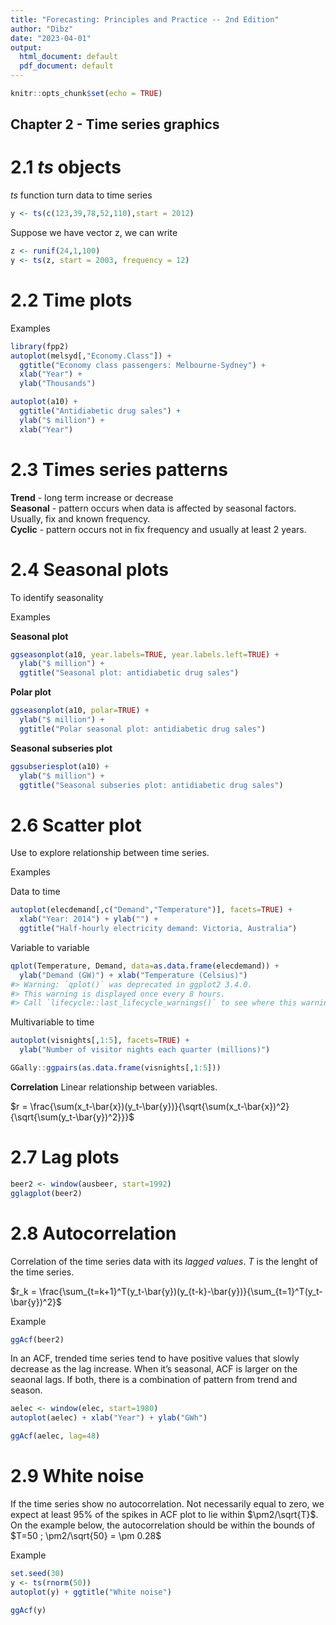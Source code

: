 ```yaml
---
title: "Forecasting: Principles and Practice -- 2nd Edition"
author: "Dibz"
date: "2023-04-01"
output:
  html_document: default
  pdf_document: default
---
```


```r
knitr::opts_chunk$set(echo = TRUE)
```

## Chapter 2 - Time series graphics

# 2.1 $ts$ objects

$ts$ function turn data to time series

```r
y <- ts(c(123,39,78,52,110),start = 2012)
```

Suppose we have vector z, we can write

```r
z <- runif(24,1,100)
y <- ts(z, start = 2003, frequency = 12)
```

# 2.2 Time plots

Examples

```r
library(fpp2)
autoplot(melsyd[,"Economy.Class"]) +
  ggtitle("Economy class passengers: Melbourne-Sydney") +
  xlab("Year") +
  ylab("Thousands")
```

```r
autoplot(a10) +
  ggtitle("Antidiabetic drug sales") +
  ylab("$ million") +
  xlab("Year")
```

# 2.3 Times series patterns

**Trend** - long term increase or decrease <br/>
**Seasonal** - pattern occurs when data is affected by seasonal factors. Usually, fix and known frequency. <br/>
**Cyclic** - pattern occurs not in fix frequency and usually at least 2 years. <br/>

# 2.4 Seasonal plots

To identify seasonality

Examples

**Seasonal plot**
```r
ggseasonplot(a10, year.labels=TRUE, year.labels.left=TRUE) +
  ylab("$ million") +
  ggtitle("Seasonal plot: antidiabetic drug sales")
```

**Polar plot**
```r
ggseasonplot(a10, polar=TRUE) +
  ylab("$ million") +
  ggtitle("Polar seasonal plot: antidiabetic drug sales")
```

**Seasonal subseries plot**

```r
ggsubseriesplot(a10) +
  ylab("$ million") +
  ggtitle("Seasonal subseries plot: antidiabetic drug sales")
```

# 2.6 Scatter plot

Use to explore relationship between time series.

Examples

Data to time
```r
autoplot(elecdemand[,c("Demand","Temperature")], facets=TRUE) +
  xlab("Year: 2014") + ylab("") +
  ggtitle("Half-hourly electricity demand: Victoria, Australia")
```

Variable to variable
```r
qplot(Temperature, Demand, data=as.data.frame(elecdemand)) +
  ylab("Demand (GW)") + xlab("Temperature (Celsius)")
#> Warning: `qplot()` was deprecated in ggplot2 3.4.0.
#> This warning is displayed once every 8 hours.
#> Call `lifecycle::last_lifecycle_warnings()` to see where this warning was generated.
```

Multivariable to time
```r
autoplot(visnights[,1:5], facets=TRUE) +
  ylab("Number of visitor nights each quarter (millions)")
```

```r
GGally::ggpairs(as.data.frame(visnights[,1:5]))
```

**Correlation**
Linear relationship between variables.

$r = \frac{\sum(x_t-\bar{x})(y_t-\bar{y})}{\sqrt{\sum(x_t-\bar{x})^2}{\sqrt{\sum(y_t-\bar{y})^2}}}$


# 2.7 Lag plots

```r
beer2 <- window(ausbeer, start=1992)
gglagplot(beer2)
```

# 2.8 Autocorrelation

Correlation of the time series data with its *lagged values*. $T$ is the lenght of the time series.

$r_k = \frac{\sum_{t=k+1}^T(y_t-\bar{y})(y_{t-k}-\bar{y})}{\sum_{t=1}^T(y_t-\bar{y})^2}$

Example

```r
ggAcf(beer2)
```

In an ACF, trended time series tend to have positive values that slowly decrease as the lag increase. When it's seasonal, ACF is larger on the seaonal lags. If both, there is a combination of pattern from trend and season.

```r
aelec <- window(elec, start=1980)
autoplot(aelec) + xlab("Year") + ylab("GWh")
```

```r
ggAcf(aelec, lag=48)
```

# 2.9 White noise

If the time series show no autocorrelation. Not necessarily equal to zero, we expect at least 95% of the spikes in ACF plot to lie within $\pm2/\sqrt{T}$. On the example below, the autocorrelation should be within the bounds of $T=50 ; \pm2/\sqrt{50} = \pm 0.28$

Example
```r
set.seed(30)
y <- ts(rnorm(50))
autoplot(y) + ggtitle("White noise")
```

```r
ggAcf(y)
```